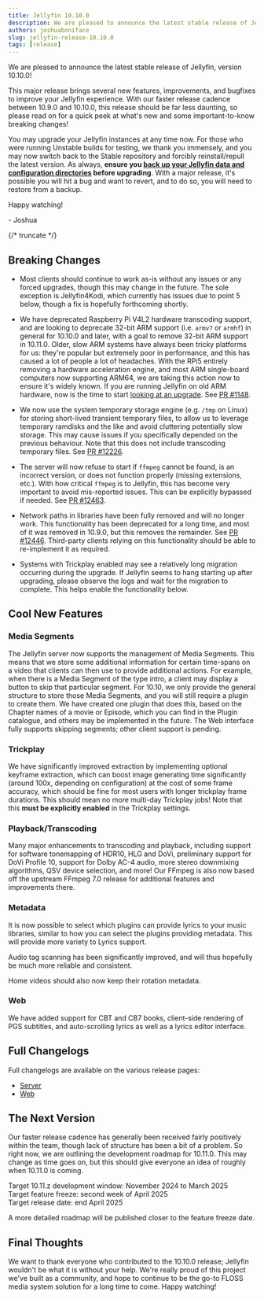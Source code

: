 ```yaml
---
title: Jellyfin 10.10.0
description: We are pleased to announce the latest stable release of Jellyfin, version 10.10.0!
authors: joshuaboniface
slug: jellyfin-release-10.10.0
tags: [release]
---
```


We are pleased to announce the latest stable release of Jellyfin, version 10.10.0!

This major release brings several new features, improvements, and bugfixes to improve your Jellyfin experience. With our faster release cadence between 10.9.0 and 10.10.0, this release should be far less daunting, so please read on for a quick peek at what's new and some important-to-know breaking changes!

You may upgrade your Jellyfin instances at any time now. For those who were running Unstable builds for testing, we thank you immensely, and you may now switch back to the Stable repository and forcibly reinstall/repull the latest version. As always, **ensure you [back up your Jellyfin data and configuration directories](/docs/general/administration/backup-and-restore) before upgrading**. With a major release, it's possible you will hit a bug and want to revert, and to do so, you will need to restore from a backup.

Happy watching!

\- Joshua

{/* truncate */}

## Breaking Changes

* Most clients should continue to work as-is without any issues or any forced upgrades, though this may change in the future. The sole exception is Jellyfin4Kodi, which currently has issues due to point 5 below, though a fix is hopefully forthcoming shortly.

* We have deprecated Raspberry Pi V4L2 hardware transcoding support, and are looking to deprecate 32-bit ARM support (i.e. `armv7` or `armhf`) in general for 10.10.0 and later, with a goal to remove 32-bit ARM support in 10.11.0. Older, slow ARM systems have always been tricky platforms for us: they're popular but extremely poor in performance, and this has caused a lot of people a lot of headaches. With the RPi5 entirely removing a hardware acceleration engine, and most ARM single-board computers now supporting ARM64, we are taking this action now to ensure it's widely known.  If you are running Jellyfin on old ARM hardware, now is the time to start [looking at an upgrade](https://jellyfin.org/docs/general/administration/hardware-selection). See [PR #1148](https://github.com/jellyfin/jellyfin.org/pull/1148).

* We now use the system temporary storage engine (e.g. `/tmp` on Linux) for storing short-lived transient temporary files, to allow us to leverage temporary ramdisks and the like and avoid cluttering potentially slow storage. This may cause issues if you specifically depended on the previous behaviour. Note that this does not include transcoding temporary files. See [PR #12226](https://github.com/jellyfin/jellyfin/pull/12226).

* The server will now refuse to start if `ffmpeg` cannot be found, is an incorrect version, or does not function properly (missing extensions, etc.). With how critical `ffmpeg` is to Jellyfin, this has become very important to avoid mis-reported issues. This can be explicitly bypassed if needed. See [PR #12463](https://github.com/jellyfin/jellyfin/pull/12463).

* Network paths in libraries have been fully removed and will no longer work. This functionality has been deprecated for a long time, and most of it was removed in 10.9.0, but this removes the remainder. See [PR #12446](https://github.com/jellyfin/jellyfin/pull/12446). Third-party clients relying on this functionality should be able to re-implement it as required.

* Systems with Trickplay enabled may see a relatively long migration occurring during the upgrade. If Jellyfin seems to hang starting up after upgrading, please observe the logs and wait for the migration to complete. This helps enable the functionality below.

## Cool New Features

### Media Segments

The Jellyfin server now supports the management of Media Segments. This means that we store some additional information for certain time-spans on a video that clients can then use to provide additional actions. For example, when there is a Media Segment of the type intro, a client may display a button to skip that particular segment. For 10.10, we only provide the general structure to store those Media Segments, and you will still require a plugin to create them. We have created one plugin that does this, based on the Chapter names of a movie or Episode, which you can find in the Plugin catalogue, and others may be implemented in the future. The Web interface fully supports skipping segments; other client support is pending.

### Trickplay

We have significantly improved extraction by implementing optional keyframe extraction, which can boost image generating time significantly (around 100x, depending on configuration) at the cost of some frame accuracy, which should be fine for most users with longer trickplay frame durations. This should mean no more multi-day Trickplay jobs! Note that this **must be explicitly enabled** in the Trickplay settings.

### Playback/Transcoding

Many major enhancements to transcoding and playback, including support for software tonemapping of HDR10, HLG and DoVi, preliminary support for DoVi Profile 10, support for Dolby AC-4 audio, more stereo downmixing algorithms, QSV device selection, and more! Our FFmpeg is also now based off the upstream FFmpeg 7.0 release for additional features and improvements there.

### Metadata

It is now possible to select which plugins can provide lyrics to your music libraries, similar to how you can select the plugins providing metadata. This will provide more variety to Lyrics support.

Audio tag scanning has been significantly improved, and will thus hopefully be much more reliable and consistent. 

Home videos should also now keep their rotation metadata.

### Web

We have added support for CBT and CB7 books, client-side rendering of PGS subtitles, and auto-scrolling lyrics as well as a lyrics editor interface.

## Full Changelogs

Full changelogs are available on the various release pages:

* [Server](https://github.com/jellyfin/jellyfin/releases/tag/v10.10.0)
* [Web](https://github.com/jellyfin/jellyfin-web/releases/tag/v10.10.0)

## The Next Version

Our faster release cadence has generally been received fairly positively within the team, though lack of structure has been a bit of a problem. So right now, we are outlining the development roadmap for 10.11.0. This may change as time goes on, but this should give everyone an idea of roughly when 10.11.0 is coming.

Target 10.11.z development window: November 2024 to March 2025  
Target feature freeze: second week of April 2025  
Target release date: end April 2025  

A more detailed roadmap will be published closer to the feature freeze date.

## Final Thoughts

We want to thank everyone who contributed to the 10.10.0 release; Jellyfin wouldn't be what it is without your help. We're really proud of this project we've built as a community, and hope to continue to be the go-to FLOSS media system solution for a long time to come. Happy watching!
